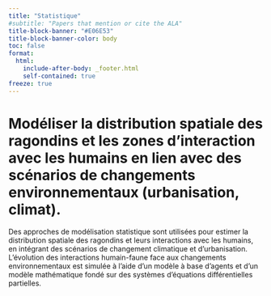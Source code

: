 ```yaml
---
title: "Statistique"
#subtitle: "Papers that mention or cite the ALA"
title-block-banner: "#E06E53"
title-block-banner-color: body
toc: false
format: 
  html: 
    include-after-body: _footer.html
    self-contained: true
freeze: true
---
```


# Modéliser la distribution spatiale des ragondins et les zones d’interaction avec les humains en lien avec des scénarios de changements environnementaux (urbanisation, climat).

Des approches de modélisation statistique sont utilisées pour estimer la distribution spatiale des ragondins et leurs interactions avec les humains, en intégrant des scénarios de changement climatique et d’urbanisation. L’évolution des interactions humain-faune face aux changements environnementaux est simulée à l’aide d’un modèle à base d’agents et d’un modèle mathématique fondé sur des systèmes d’équations différentielles partielles.
